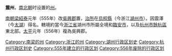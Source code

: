'''震州'''，[[南北朝|南北朝]]时设置的[[州|州]]。

[[南朝梁|南朝梁]][[紹泰|紹泰]]元年（555年）改[[吳興郡|吳興郡]]置，[[治所|治所]]在[[烏程縣|烏程縣]]（今浙江[[湖州市|湖州市]]）。因震澤（今[[太湖|太湖]]）得名。轄境約當今[[浙江省|浙江省]]湖州市所屬全境和[[臨安市|臨安市]]，以及[[杭州市|杭州市]][[餘杭區|餘杭區]]東北部。[[太平_(南梁)|太平]]元年（556年）複為吳興郡。 

{{南北朝行政区划小作品}}
[[Category:南梁的州|Category:南梁的州]]
[[Category:浙江的州|Category:浙江的州]]
[[Category:湖州行政区划史|Category:湖州行政区划史]]
[[Category:杭州行政区划史|Category:杭州行政区划史]]
[[Category:555年建立的行政区划|Category:555年建立的行政区划]]
[[Category:556年废除的行政区划|Category:556年废除的行政区划]]